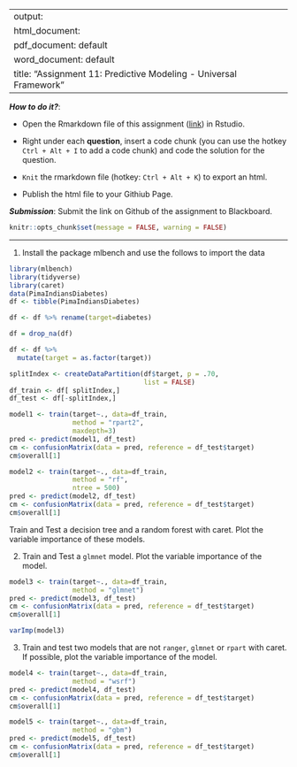 
---
output: 
  html_document:
  pdf_document: default
  word_document: default
title: "Assignment 11: Predictive Modeling - Universal Framework"
---

***How to do it?***: 

- Open the Rmarkdown file of this assignment ([link](assignment11.Rmd)) in Rstudio. 

- Right under each **question**, insert  a code chunk (you can use the hotkey `Ctrl + Alt + I` to add a code chunk) and code the solution for the question. 

- `Knit` the rmarkdown file (hotkey: `Ctrl + Alt + K`) to export an html.  

-  Publish the html file to your Githiub Page. 

***Submission***: Submit the link on Github of the assignment to Blackboard.

```r
knitr::opts_chunk$set(message = FALSE, warning = FALSE)
```


-------

1. Install the package mlbench and use the follows to import the data

```r
library(mlbench)
library(tidyverse)
library(caret)
data(PimaIndiansDiabetes)
df <- tibble(PimaIndiansDiabetes)
```

```r
df <- df %>% rename(target=diabetes)
```

```r
df = drop_na(df)
```

```r
df <- df %>% 
  mutate(target = as.factor(target))
```
```r
splitIndex <- createDataPartition(df$target, p = .70, 
                                  list = FALSE)
df_train <- df[ splitIndex,]
df_test <- df[-splitIndex,]
```

```r
model1 <- train(target~., data=df_train, 
                method = "rpart2",
                maxdepth=3)
pred <- predict(model1, df_test)
cm <- confusionMatrix(data = pred, reference = df_test$target)
cm$overall[1]
```

```r
model2 <- train(target~., data=df_train, 
                method = "rf",
                ntree = 500)
pred <- predict(model2, df_test)
cm <- confusionMatrix(data = pred, reference = df_test$target)
cm$overall[1]
```

Train and Test a decision tree and a random forest with caret. Plot the variable importance of these models. 

2. Train and Test a `glmnet` model. Plot the variable importance of the model. 

```r
model3 <- train(target~., data=df_train, 
                method = "glmnet")
pred <- predict(model3, df_test)
cm <- confusionMatrix(data = pred, reference = df_test$target)
cm$overall[1]
```

```r
varImp(model3)
```

3. Train and test two models that are not `ranger`, `glmnet` or `rpart`  with caret. If possible, plot the variable importance of the model.

```r
model4 <- train(target~., data=df_train, 
                method = "wsrf")
pred <- predict(model4, df_test)
cm <- confusionMatrix(data = pred, reference = df_test$target)
cm$overall[1]
```

```r
model5 <- train(target~., data=df_train, 
                method = "gbm")
pred <- predict(model5, df_test)
cm <- confusionMatrix(data = pred, reference = df_test$target)
cm$overall[1]
```

